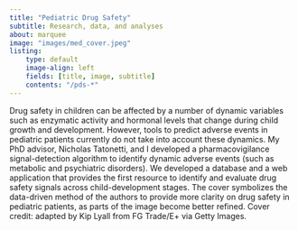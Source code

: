 ```yaml
---
title: "Pediatric Drug Safety"
subtitle: Research, data, and analyses
about: marquee
image: "images/med_cover.jpeg"
listing:
    type: default
    image-align: left
    fields: [title, image, subtitle]
    contents: "/pds-*"
---
```


Drug safety in children can be affected by a number of dynamic variables such as enzymatic activity and hormonal levels that change during child growth and development. However, tools to predict adverse events in pediatric patients currently do not take into account these dynamics. My PhD advisor, Nicholas Tatonetti, and I developed a pharmacovigilance signal-detection algorithm to identify dynamic adverse events (such as metabolic and psychiatric disorders). We developed a database and a web application that provides the first resource to identify and evaluate drug safety signals across child-development stages. The cover symbolizes the data-driven method of the authors to provide more clarity on drug safety in pediatric patients, as parts of the image become better refined. Cover credit: adapted by Kip Lyall from FG Trade/E+ via Getty Images.

